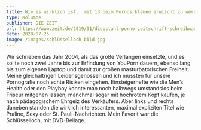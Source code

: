 ```yaml
---
title: Wie es wirklich ist...mit 13 beim Pornos klauen erwischt zu werden
type: Kolumne
publisher: DIE ZEIT
url: https://www.zeit.de/2019/31/diebstahl-porno-zeitschrift-schreibwarenladen
date: 2020-07-25
image: /images/schlüsselloch-bild.jpg
---
```

Wir schrieben das Jahr 2004, als das große Verlangen einsetzte, und es sollte noch zwei Jahre bis zur Erfindung von YouPorn dauern, ebenso lang bis zum eigenen Laptop und damit zur großen masturbatorischen Freiheit. Meine gleichaltrigen Leidensgenossen und ich mussten für unsere Pornografie noch echte Risiken eingehen. Einsteigerhefte wie die Men’s Health oder den Playboy konnte man noch halbwegs umstandslos beim Friseur mitgehen lassen, manchmal sogar mit hochrotem Kopf kaufen, je nach pädagogischem Ehrgeiz des Verkäufers. Aber links und rechts daneben standen die wirklich interessanten, maximal expliziten Titel wie Praline, Sexy oder St. Pauli-Nachrichten. Mein Favorit war die Schlüsselloch, mit DVD-Beilage.